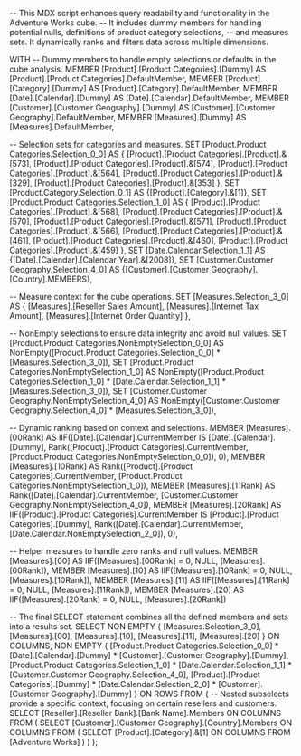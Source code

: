 -- This MDX script enhances query readability and functionality in the Adventure Works cube.
-- It includes dummy members for handling potential nulls, definitions of product category selections,
-- and measures sets. It dynamically ranks and filters data across multiple dimensions.

WITH 
  -- Dummy members to handle empty selections or defaults in the cube analysis.
  MEMBER [Product].[Product Categories].[Dummy] AS [Product].[Product Categories].DefaultMember,
  MEMBER [Product].[Category].[Dummy] AS [Product].[Category].DefaultMember,
  MEMBER [Date].[Calendar].[Dummy] AS [Date].[Calendar].DefaultMember,
  MEMBER [Customer].[Customer Geography].[Dummy] AS [Customer].[Customer Geography].DefaultMember,
  MEMBER [Measures].[Dummy] AS [Measures].DefaultMember,
  
  -- Selection sets for categories and measures.
  SET [Product.Product Categories.Selection_0_0] AS 
    {
      [Product].[Product Categories].[Product].&[573],
      [Product].[Product Categories].[Product].&[574],
      [Product].[Product Categories].[Product].&[564],
      [Product].[Product Categories].[Product].&[329],
      [Product].[Product Categories].[Product].&[353]
    },
  SET [Product.Category.Selection_0_1] AS 
    {[Product].[Category].&[1]},
  SET [Product.Product Categories.Selection_1_0] AS 
    {
      [Product].[Product Categories].[Product].&[568],
      [Product].[Product Categories].[Product].&[570],
      [Product].[Product Categories].[Product].&[571],
      [Product].[Product Categories].[Product].&[566],
      [Product].[Product Categories].[Product].&[461],
      [Product].[Product Categories].[Product].&[460],
      [Product].[Product Categories].[Product].&[459]
    },
  SET [Date.Calendar.Selection_1_1] AS 
    {[Date].[Calendar].[Calendar Year].&[2008]},
  SET [Customer.Customer Geography.Selection_4_0] AS 
    {[Customer].[Customer Geography].[Country].MEMBERS},
  
  -- Measure context for the cube operations.
  SET [Measures.Selection_3_0] AS 
    {
      [Measures].[Reseller Sales Amount],
      [Measures].[Internet Tax Amount],
      [Measures].[Internet Order Quantity]
    },

  -- NonEmpty selections to ensure data integrity and avoid null values.
  SET [Product.Product Categories.NonEmptySelection_0_0] AS 
    NonEmpty([Product.Product Categories.Selection_0_0] * [Measures.Selection_3_0]),
  SET [Product.Product Categories.NonEmptySelection_1_0] AS 
    NonEmpty([Product.Product Categories.Selection_1_0] * [Date.Calendar.Selection_1_1] * [Measures.Selection_3_0]),
  SET [Customer.Customer Geography.NonEmptySelection_4_0] AS 
    NonEmpty([Customer.Customer Geography.Selection_4_0] * [Measures.Selection_3_0]),

  -- Dynamic ranking based on context and selections.
  MEMBER [Measures].[00Rank] AS 
    IIF([Date].[Calendar].CurrentMember IS [Date].[Calendar].[Dummy], Rank([Product].[Product Categories].CurrentMember, [Product.Product Categories.NonEmptySelection_0_0]), 0),
  MEMBER [Measures].[10Rank] AS Rank([Product].[Product Categories].CurrentMember, [Product.Product Categories.NonEmptySelection_1_0]),
  MEMBER [Measures].[11Rank] AS Rank([Date].[Calendar].CurrentMember, [Customer.Customer Geography.NonEmptySelection_4_0]),
  MEMBER [Measures].[20Rank] AS IIF([Product].[Product Categories].CurrentMember IS [Product].[Product Categories].[Dummy], Rank([Date].[Calendar].CurrentMember, [Date.Calendar.NonEmptySelection_2_0]), 0),

  -- Helper measures to handle zero ranks and null values.
  MEMBER [Measures].[00] AS IIF([Measures].[00Rank] = 0, NULL, [Measures].[00Rank]),
  MEMBER [Measures].[10] AS IIF([Measures].[10Rank] = 0, NULL, [Measures].[10Rank]),
  MEMBER [Measures].[11] AS IIF([Measures].[11Rank] = 0, NULL, [Measures].[11Rank]),
  MEMBER [Measures].[20] AS IIF([Measures].[20Rank] = 0, NULL, [Measures].[20Rank])

-- The final SELECT statement combines all the defined members and sets into a results set.
SELECT 
  NON EMPTY 
    {
      [Measures.Selection_3_0],
      [Measures].[00],
      [Measures].[10],
      [Measures].[11],
      [Measures].[20]
    } ON COLUMNS,
  NON EMPTY 
    {
      [Product.Product Categories.Selection_0_0] * [Date].[Calendar].[Dummy] * [Customer].[Customer Geography].[Dummy],
      [Product.Product Categories.Selection_1_0] * [Date.Calendar.Selection_1_1] * [Customer.Customer Geography.Selection_4_0],
      [Product].[Product Categories].[Dummy] * [Date.Calendar.Selection_2_0] * [Customer].[Customer Geography].[Dummy]
    } ON ROWS
FROM 
  (
    -- Nested subselects provide a specific context, focusing on certain resellers and customers.
    SELECT 
      [Reseller].[Reseller Bank].[Bank Name].Members ON COLUMNS
    FROM 
      (
        SELECT 
          [Customer].[Customer Geography].[Country].Members ON COLUMNS
        FROM 
          (
            SELECT 
              [Product].[Category].&[1] ON COLUMNS
            FROM [Adventure Works]
          )
      )
  );
